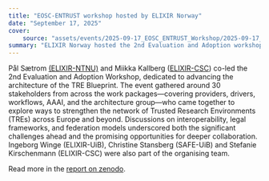 ```yaml
---
title: "EOSC-ENTRUST workshop hosted by ELIXIR Norway"
date: "September 17, 2025"
cover:
    source: "assets/events/2025-09-17_EOSC_ENTRUST_Workshop/2025-09-17_EOSC_ENTRUST_Workshop_group.jpeg"
summary: "ELIXIR Norway hosted the 2nd Evaluation and Adoption workshop of EOSC-ENTRUST in Bergen."
---
```

Pål Sætrom [(ELIXIR-NTNU)](about/trondheim/) and Miikka Kallberg ([ELIXIR-CSC](https://csc.fi/en/researchinfrastructure/elixir/)) co-led the 2nd Evaluation and Adoption Workshop, dedicated to advancing the architecture of the TRE Blueprint.
The event gathered around 30 stakeholders from across the work packages—covering providers, drivers, workflows, AAAI, and the architecture group—who came together to explore ways to strengthen the network of Trusted Research Environments (TREs) across Europe and beyond.
Discussions on interoperability, legal frameworks, and federation models underscored both the significant challenges ahead and the promising opportunities for deeper collaboration.
Ingeborg Winge (ELIXIR-UiB), Christine Stansberg (SAFE-UiB) and Stefanie Kirschenmann (ELIXIR-CSC) were also part of the organising team.

Read more  in the [report on zenodo](https://doi.org/10.5281/zenodo.17160733).
